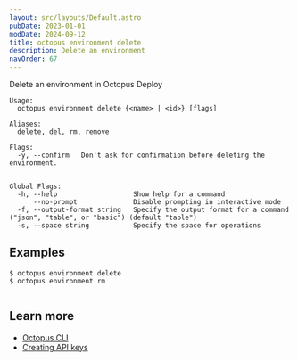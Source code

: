 ```yaml
---
layout: src/layouts/Default.astro
pubDate: 2023-01-01
modDate: 2024-09-12
title: octopus environment delete
description: Delete an environment
navOrder: 67
---
```


Delete an environment in Octopus Deploy

```
Usage:
  octopus environment delete {<name> | <id>} [flags]

Aliases:
  delete, del, rm, remove

Flags:
  -y, --confirm   Don't ask for confirmation before deleting the environment.


Global Flags:
  -h, --help                   Show help for a command
      --no-prompt              Disable prompting in interactive mode
  -f, --output-format string   Specify the output format for a command ("json", "table", or "basic") (default "table")
  -s, --space string           Specify the space for operations

```

## Examples

<SamplesInstance />

```
$ octopus environment delete
$ octopus environment rm


```

## Learn more

- [Octopus CLI](/docs/octopus-rest-api/cli)
- [Creating API keys](/docs/octopus-rest-api/how-to-create-an-api-key)